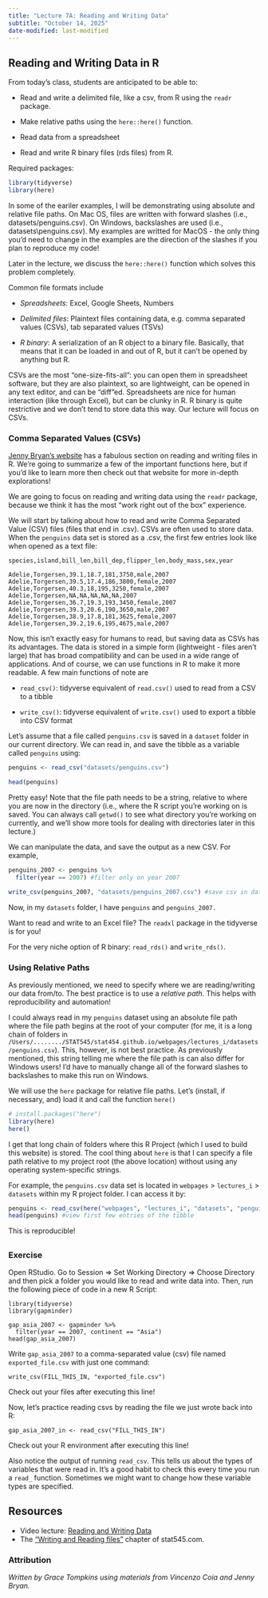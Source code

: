 ```yaml
---
title: "Lecture 7A: Reading and Writing Data"
subtitle: "October 14, 2025"
date-modified: last-modified
---
```


## Reading and Writing Data in R

From today’s class, students are anticipated to be able to:

-   Read and write a delimited file, like a csv, from R using the `readr` package.

-   Make relative paths using the `here::here()` function.

-   Read data from a spreadsheet

-   Read and write R binary files (rds files) from R.

Required packages:

```r
library(tidyverse)
library(here)
```

::: callout-important
In some of the eariler examples, I will be demonstrating using absolute and relative file paths. On Mac OS, files are written with forward slashes (i.e., datasets/penguins.csv). On Windows, backslashes are used (i.e., datasets\\penguins.csv). My examples are writted for MacOS - the only thing you'd need to change in the examples are the direction of the slashes if you plan to reproduce my code!

Later in the lecture, we discuss the `here::here()` function which solves this problem completely.
:::

Common file formats include

-   *Spreadsheets*: Excel, Google Sheets, Numbers

-   *Delimited files*: Plaintext files containing data, e.g. comma separated values (CSVs), tab separated values (TSVs)

-   *R binary*: A serialization of an R object to a binary file. Basically, that means that it can be loaded in and out of R, but it can’t be opened by anything but R.

CSVs are the most “one-size-fits-all”: you can open them in spreadsheet software, but they are also plaintext, so are lightweight, can be opened in any text editor, and can be “diff”ed. Spreadsheets are nice for human interaction (like through Excel), but can be clunky in R. R binary is quite restrictive and we don't tend to store data this way. Our lecture will focus on CSVs.

### Comma Separated Values (CSVs)

[Jenny Bryan's website](https://stat545.com/import-export.html#file-io-overview:~:text=Chapter%209%20Writing%20and%20reading%20files) has a fabulous section on reading and writing files in R. We're going to summarize a few of the important functions here, but if you'd like to learn more then check out that website for more in-depth explorations!

We are going to focus on reading and writing data using the `readr` package, because we think it has the most “work right out of the box” experience.

We will start by talking about how to read and write Comma Separated Value (CSV) files (files that end in .csv). CSVs are often used to store data. When the `penguins` data set is stored as a .csv, the first few entries look like when opened as a text file:

`species,island,bill_len,bill_dep,flipper_len,body_mass,sex,year`

`Adelie,Torgersen,39.1,18.7,181,3750,male,2007 Adelie,Torgersen,39.5,17.4,186,3800,female,2007 Adelie,Torgersen,40.3,18,195,3250,female,2007 Adelie,Torgersen,NA,NA,NA,NA,NA,2007 Adelie,Torgersen,36.7,19.3,193,3450,female,2007 Adelie,Torgersen,39.3,20.6,190,3650,male,2007 Adelie,Torgersen,38.9,17.8,181,3625,female,2007 Adelie,Torgersen,39.2,19.6,195,4675,male,2007`

Now, this isn't exactly easy for humans to read, but saving data as CSVs has its advantages. The data is stored in a simple form (lightweight - files aren't large) that has broad compatibility and can be used in a wide range of applications. And of course, we can use functions in R to make it more readable. A few main functions of note are

-   `read_csv()`: tidyverse equivalent of `read.csv()` used to read from a CSV to a tibble

-   `write_csv()`: tidyverse equivalent of `write.csv()` used to export a tibble into CSV format

Let's assume that a file called `penguins.csv` is saved in a `dataset` folder in our current directory. We can read in, and save the tibble as a variable called `penguins` using:

```r
penguins <- read_csv("datasets/penguins.csv")

head(penguins)
```

Pretty easy! Note that the file path needs to be a string, relative to where you are now in the directory (i.e., where the R script you're working on is saved. You can always call `getwd()` to see what directory you're working on currently, and we'll show more tools for dealing with directories later in this lecture.)

We can manipulate the data, and save the output as a new CSV. For example,

```r
penguins_2007 <- penguins %>%
  filter(year == 2007) #filter only on year 2007

write_csv(penguins_2007, "datasets/penguins_2007.csv") #save csv in datasets folder, name as penguins_2007.csv
```

Now, in my `datasets` folder, I have `penguins` and `penguins_2007.`

::: callout-note
Want to read and write to an Excel file? The `readxl` package in the tidyverse is for you!

For the very niche option of R binary: `read_rds()` and `write_rds()`.
:::

### Using Relative Paths

As previously mentioned, we need to specify where we are reading/writing our data from/to. The best practice is to use a *relative path*. This helps with reproducibility and automation!

I could always read in my `penguins` dataset using an absolute file path where the file path begins at the root of your computer (for me, it is a long chain of folders in `/Users/......../STAT545/stat454.github.io/webpages/lectures_i/datasets/penguins.csv`). This, however, is not best practice. As previously mentioned, this string telling me where the file path is can also differ for Windows users! I'd have to manually change all of the forward slashes to backslashes to make this run on Windows.

We will use the `here` package for relative file paths. Let's (install, if necessary, and) load it and call the function `here()`\

```r
# install.packages("here")
library(here)
here()
```

I get that long chain of folders where this R Project (which I used to build this website) is stored. The cool thing about `here` is that I can specify a file path relative to my project root (the above location) without using any operating system-specific strings.

For example, the `penguins.csv` data set is located in `webpages` \> `lectures_i` \> `datasets` within my R project folder. I can access it by:

```r
penguins <- read_csv(here("webpages", "lectures_i", "datasets", "penguins.csv"))
head(penguins) #view first few entries of the tibble
```

This is reproducible!

## 

::: {.callout-warning icon="false"}
### **Exercise**

Open RStudio. Go to Session =\> Set Working Directory =\> Choose Directory and then pick a folder you would like to read and write data into. Then, run the following piece of code in a new R Script:

```         
library(tidyverse) 
library(gapminder)

gap_asia_2007 <- gapminder %>% 
  filter(year == 2007, continent == "Asia")
head(gap_asia_2007)
```

Write `gap_asia_2007` to a comma-separated value (csv) file named `exported_file.csv` with just one command:

```         
write_csv(FILL_THIS_IN, "exported_file.csv")
```

Check out your files after executing this line!

Now, let’s practice reading csvs by reading the file we just wrote back into R:

```         
gap_asia_2007_in <- read_csv("FILL_THIS_IN")
```

Check out your R environment after executing this line!

Also notice the output of running `read_csv`. This tells us about the types of variables that were read in. It’s a good habit to check this every time you run a `read_` function. Sometimes we might want to change how these variable types are specified.
:::

## Resources

-   Video lecture: [Reading and Writing Data](https://youtu.be/2nHuNu6Zaqk)
-   The [“Writing and Reading files”](https://stat545.com/import-export.html) chapter of stat545.com.

### Attribution

*Written by Grace Tompkins using materials from Vincenzo Coia and Jenny Bryan.*
